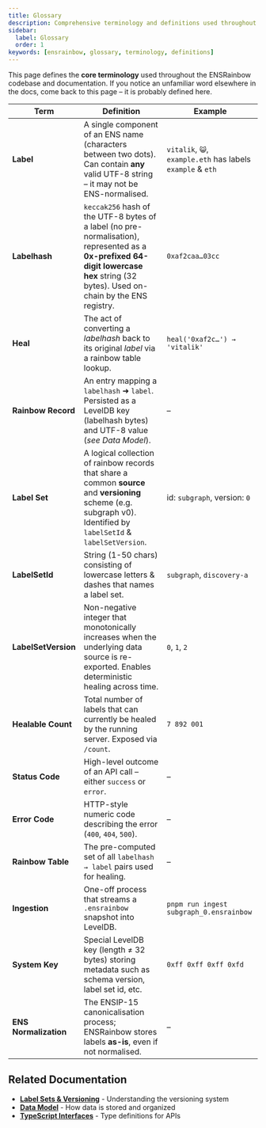 ```yaml
---
title: Glossary
description: Comprehensive terminology and definitions used throughout ENSRainbow.
sidebar:
  label: Glossary
  order: 1
keywords: [ensrainbow, glossary, terminology, definitions]
---
```


This page defines the **core terminology** used throughout the ENSRainbow codebase and documentation. If you notice an unfamiliar word elsewhere in the docs, come back to this page – it is probably defined here.

| Term | Definition | Example |
|------|------------|---------|
| **Label** | A single component of an ENS name (characters between two dots). Can contain **any** valid UTF-8 string – it may not be ENS-normalised. | `vitalik`, `😺`, `example.eth` has labels `example` & `eth` |
| **Labelhash** | `keccak256` hash of the UTF-8 bytes of a label (no pre-normalisation), represented as a **0x-prefixed 64-digit lowercase hex** string (32 bytes). Used on-chain by the ENS registry. | `0xaf2caa…03cc` |
| **Heal** | The act of converting a _labelhash_ back to its original _label_ via a rainbow table lookup. | `heal('0xaf2c…') → 'vitalik'` |
| **Rainbow Record** | An entry mapping a `labelhash` ➜ `label`. Persisted as a LevelDB key (labelhash bytes) and UTF-8 value (_see Data Model_). | – |
| **Label Set** | A logical collection of rainbow records that share a common **source** and **versioning** scheme (e.g. subgraph v0). Identified by `labelSetId` & `labelSetVersion`. | id: `subgraph`, version: `0` |
| **LabelSetId** | String (1-50 chars) consisting of lowercase letters & dashes that names a label set. | `subgraph`, `discovery-a` |
| **LabelSetVersion** | Non-negative integer that monotonically increases when the underlying data source is re-exported. Enables deterministic healing across time. | `0`, `1`, `2` |
| **Healable Count** | Total number of labels that can currently be healed by the running server. Exposed via `/count`. | `7 892 001` |
| **Status Code** | High-level outcome of an API call – either `success` or `error`. | – |
| **Error Code** | HTTP-style numeric code describing the error (`400`, `404`, `500`). | – |
| **Rainbow Table** | The pre-computed set of all `labelhash → label` pairs used for healing. | – |
| **Ingestion** | One-off process that streams a `.ensrainbow` snapshot into LevelDB. | `pnpm run ingest subgraph_0.ensrainbow` |
| **System Key** | Special LevelDB key (length ≠ 32 bytes) storing metadata such as schema version, label set id, etc. | `0xff 0xff 0xff 0xfd` |
| **ENS Normalization** | The ENSIP-15 canonicalisation process; ENSRainbow stores labels **as-is**, even if not normalised. | – |

## Related Documentation

- **[Label Sets & Versioning](/ensrainbow/concepts/label-sets-and-versioning)** - Understanding the versioning system
- **[Data Model](/ensrainbow/concepts/data-model)** - How data is stored and organized
- **[TypeScript Interfaces](/ensrainbow/concepts/typescript-interfaces)** - Type definitions for APIs 
